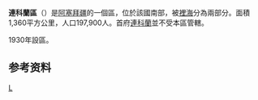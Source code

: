 
{{Infobox settlement
| other_name                   = Lankaran District
| type                   = [[阿塞拜疆行政区划|区]]
| image_map              = Lankaran District in Azerbaijan 2021.svg
| map_caption            = 在阿塞拜疆的位置
| parts_type             = Settlements<ref name="preslib">{{cite web |url=https://files.preslib.az/projects/azerbaijan/gl2.pdf |title=İnzibati-ərazi vahidləri |author=<!--Not stated--> |date= |website=preslib.az |publisher= |access-date=28 February 2021 |quote= |archive-date=2021-05-12 |archive-url=https://web.archive.org/web/20210512173320/https://files.preslib.az/projects/azerbaijan/gl2.pdf |dead-url=no }}</ref>
| parts                  = 93
| established_title      = 建立
| established_date       =  1930-08-08
| subdivision_type       = [[国家|国家]]
| subdivision_name       = {{flag|Azerbaijan}}
| subdivision_type1      = [[阿塞拜疆行政区划|经济区]]
| subdivision_name1      = {{tsl|en|Lankaran Economic Region||Lankaran}}
| population_as_of       = {{tsl|en|Census in Azerbaijan||2020}}
| population_total       = 230200
| population_footnotes   = <ref name="statgov">{{cite web |url=https://www.stat.gov.az/source/demoqraphy/ap/az/population_2020.zip |title=Population of Azerbaijan |author=<!--Not stated--> |date= |website=stat.gov.az |publisher=[[阿塞拜疆国家统计委员会|State Statistics Committee]] |access-date=22 February 2021 |quote= |archive-date=2020-06-30 |archive-url=https://web.archive.org/web/20200630134755/https://www.stat.gov.az/source/demoqraphy/ap/az/population_2020.zip |dead-url=no }}</ref>
| area_total_km2         = 1540
| population_density_km2 = auto
| postal_code            = 4200
| seat_type              = 首府
| seat                   = [[連科蘭|連科蘭]]
| timezone               = [[阿塞拜疆标准时间|AZT]]
| utc_offset             = +4
| website                = {{URL|lenkeran-ih.gov.az}}
}}
'''連科蘭區'''（{{lang-az|Lənkəran rayonu}}）是[[阿塞拜疆|阿塞拜疆]]的一個區，位於該國南部，被[[裡海|裡海]]分為兩部分。面積1,360平方公里，人口197,900人。首府[[連科蘭|連科蘭]]並不受本區管轄。

1930年設區。

==参考资料==
{{refs}}

{{coord|display=title}}
{{亞塞拜然行政區劃}}
{{normdaten}}

[[Category:阿塞拜疆行政區劃|L]]
{{Azerbaijan-geo-stub}}